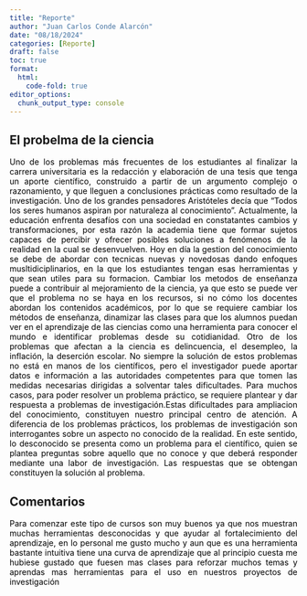```yaml
---
title: "Reporte"
author: "Juan Carlos Conde Alarcón"
date: "08/18/2024"
categories: [Reporte]
draft: false
toc: true
format:
  html:
    code-fold: true
editor_options: 
  chunk_output_type: console
---
```

::: panel-tabset
## El probelma de la ciencia
::: {style="text-align: justify; color:black;"}
Uno de los problemas más frecuentes de los estudiantes al finalizar la carrera universitaria es la redacción y elaboración de una tesis que tenga un aporte científico, construido a partir de un argumento complejo o razonamiento, y que lleguen a conclusiones prácticas como resultado de la investigación. Uno de los grandes pensadores Aristóteles decía que “Todos los seres humanos aspiran por naturaleza al conocimiento”. 
Actualmente, la educación enfrenta desafíos con una sociedad en constatantes cambios y transformaciones, por esta razón la academia tiene que formar sujetos capaces de percibir y ofrecer posibles soluciones a fenómenos de la realidad en la cual se desenvuelven. Hoy en día la gestion del conocimiento se debe de abordar con tecnicas nuevas y novedosas dando enfoques musltidiciplinarios, en la que los estudiantes tengan esas herramientas y que sean utiles para su formacion. Cambiar los metodos de enseñanza puede a contribuir al mejoramiento de la ciencia, ya que esto se puede ver que el problema no se haya en los recursos, si no cómo los docentes abordan los contenidos académicos, por lo que se requiere cambiar los métodos de enseñanza, dinamizar las clases para que los alumnos puedan ver en el aprendizaje de las ciencias como una herramienta para conocer el mundo e identificar problemas desde su cotidianidad. 
Otro de los problemas que afectan a la ciencia es delincuencia, el desempleo, la inflación, la deserción escolar. No siempre la solución de estos problemas no está en manos de los científicos, pero el investigador puede aportar datos e información a las autoridades competentes para que tomen las medidas necesarias dirigidas a solventar tales dificultades. Para muchos casos, para poder resolver un problema práctico, se requiere plantear y dar respuesta a problemas de investigación.Estas dificultades para ampliacion del conocimiento, constituyen nuestro principal centro de atención. A diferencia de los problemas prácticos, los problemas de investigación son interrogantes sobre un aspecto no conocido de la realidad. En este sentido, lo desconocido se presenta como un problema para el científico, quien se plantea preguntas sobre aquello que no conoce y que deberá responder mediante una labor de investigación. Las respuestas que se obtengan constituyen la solución al problema.
:::

## Comentarios

::: {style="text-align: justify; color:black;"}

Para comenzar este tipo de cursos son muy buenos ya que nos muestran muchas herramientas desconocidas y que ayudar al fortalecimiento del aprendizaje, en lo personal me gusto mucho y aun que es una herramienta bastante intuitiva tiene una curva de aprendizaje que al principio cuesta me hubiese gustado que fuesen mas clases para reforzar muchos temas y aprendas mas herramientas para el uso en nuestros proyectos de investigación

:::

:::
